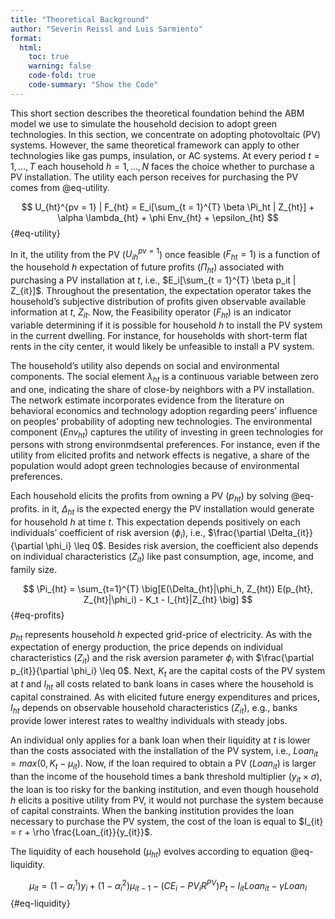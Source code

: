 ---
title: "Theoretical Background"
author: "Severin Reissl and Luis Sarmiento"
format: 
  html: 
    toc: true
    warning: false
    code-fold: true
    code-summary: "Show the Code"
---

This short section describes the theoretical foundation behind the ABM model we use to simulate the household decision to adopt green technologies. In this section, we concentrate on adopting photovoltaic (PV) systems. However, the same theoretical framework can apply to other technologies like gas pumps, insulation, or AC systems. At every period $t = 1,...,T$ each household $h = 1,...,N$ faces the choice whether to purchase a PV installation. The utility each person receives for purchasing the PV comes from @eq-utility.

$$
 U_{ht}^{pv = 1} | F_{ht} = E_i[\sum_{t = 1}^{T} \beta \Pi_ht | Z_{ht}] + \alpha \lambda_{ht} + \phi Env_{ht} + \epsilon_{ht}
$$ {#eq-utility}

In it, the utility from the PV ($U_{ih}^{pv = 1}$) once feasible ($F_{ht} = 1$) is a function of the household $h$ expectation of future profits ($\Pi_{ht}$) associated with purchasing a PV installation at $t$, i.e., $E_i[\sum_{t = 1}^{T} \beta p_it | Z_{it}]$. Throughout the presentation, the expectation operator takes the household's subjective distribution of profits given observable available information at $t$, $Z_{it}$. Now, the Feasibility operator ($F_{ht}$) is an indicator variable determining if it is possible for household $h$ to install the PV system in the current dwelling. For instance, for households with short-term flat rents in the city center, it would likely be unfeasible to install a PV system.  

The household's utility also depends on social and environmental components. The social element $\lambda_{ht}$ is a continuous variable between zero and one, indicating the share of close-by neighbors with a PV installation. The network estimate incorporates evidence from the literature on behavioral economics and technology adoption regarding peers' influence on peoples' probability of adopting new technologies. The environmental component ($Env_{ht}$) captures the utility of investing in green technologies for persons with strong environmdsental preferences. For instance, even if the utility from elicited profits and network effects is negative, a share of the population would adopt green technologies because of environmental preferences.

Each household elicits the profits from owning a PV ($p_{ht}$) by solving @eq-profits. in it, $\Delta_{ht}$ is the expected energy the PV installation would generate for household $h$ at time $t$. This expectation depends positively on each individuals' coefficient of risk aversion ($\phi_i$), i.e., $\frac{\partial \Delta_{it}}{\partial \phi_i} \leq 0$. Besides risk aversion, the coefficient also depends on individual characteristics $(Z_{it})$ like past consumption, age, income, and family size.

$$
 \Pi_{ht} = \sum_{t=1}^{T} \big[E(\Delta_{ht}|\phi_h, Z_{ht}) E(p_{ht}, Z_{ht}|\phi_i) - K_t - I_{ht}|Z_{ht} \big]
$$ {#eq-profits}


$p_{ht}$ represents household $h$ expected grid-price of electricity. As with the expectation of energy production, the price depends on individual characteristics $(Z_{it})$ and the risk aversion parameter $\phi_i$ with $\frac{\partial p_{it}}{\partial \phi_i} \leq 0$. Next, $K_t$ are the capital costs of the PV system at $t$ and $I_{ht}$ all costs related to bank loans in cases where the household is capital constrained. As with elicited future energy expenditures and prices, $I_{ht}$ depends on observable household characteristics ($Z_{it}$), e.g., banks provide lower interest rates to wealthy individuals with steady jobs.


An individual only applies for a bank loan when their liquidity at $t$ is lower than the costs associated with the installation of the PV system, i.e., $Loan_{it} = max(0, K_t - \mu_{it})$. Now, if the loan required to obtain a PV ($Loan_{it}$) is larger than the income of the household times a bank threshold multiplier ($y_{it} \times \sigma$), the loan is too risky for the banking institution, and even though household $h$ elicits a positive utility from PV, it would not purchase the system because of capital constraints. When the banking institution provides the loan necessary to purchase the PV system, the cost of the loan is equal to $I_{it} = r + \rho \frac{Loan_{it}}{y_{it}}$. 

The liquidity of each household ($\mu_{ht}$) evolves according to equation @eq-liquidity. 


$$
\mu_{it} =(1 - \alpha_i^1) y_i + (1 - \alpha_i^2)\mu_{it-1} − (CE_i - PV_i  R^{PV})P_t - I_{it} Loan_{it} - \gamma  Loan_i
$${#eq-liquidity}



 